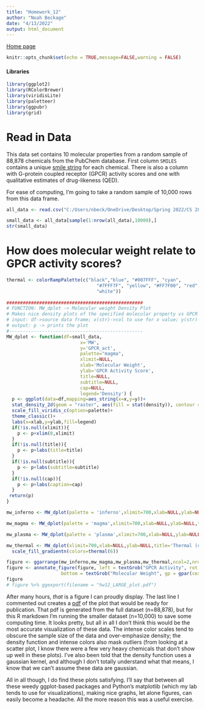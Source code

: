 ```yaml
---
title: "Homework_12"
author: "Noah Beckage"
date: "4/13/2022"
output: html_document
---
```


[Home page](index.html)

```r
knitr::opts_chunk$set(echo = TRUE,message=FALSE,warning = FALSE)
```

#### Libraries
```r
library(ggplot2)
library(RColorBrewer)
library(viridisLite)
library(paletteer)
library(ggpubr)
library(grid)
```


# Read in Data
This data set contains 10 molecular properties from a random sample of 88,878 chemicals from the PubChem database. First column `SMILES` contains a unique <a href="https://en.wikipedia.org/wiki/Simplified_molecular-input_line-entry_system" target="_blank">smile string</a> for each chemical. There is also a column with G-protein coupled receptor (GPCR) activity scores and one with qualitative estimates of drug-likeness (QED).

For ease of computing, I'm going to take a random sample of 10,000 rows from this data frame.

```r
all_data <- read.csv("C:/Users/nbeck/OneDrive/Desktop/Spring 2022/CS 287/Project/CS287-Project/data/PubChemData.csv")

small_data <- all_data[sample(1:nrow(all_data),10000),]
str(small_data)
```

# How does molecular weight relate to GPCR activity scores?
```r
thermal <- colorRampPalette(c("black","blue", "#007FFF", "cyan",
                                 "#7FFF7F", "yellow", "#FF7F00", "red", 
                                 "white"))
  
##################################################
# FUNCTION: MW_dplot -> Molecular weight Density Plot
# Makes nice density plots of the specified molecular property vs GPCR Activity
# input: df->source data frame; x(str)->col to use for x value; y(str)-> col to use for y values; palette(str)->name of palette to be used (must be in viridus palette); xlimit(int/double)->x limit for the graph; the rest of the input are strings specifying graph labels
# output: p -> prints the plot
#------------------------------------------------- 
MW_dplot <- function(df=small_data,
                           x='MW',
                           y='GPCR_act',
                           palette="magma",
                           xlimit=NULL,
                           xlab='Molecular Weight',
                           ylab='GPCR Activity Score',
                           title=NULL,
                           subtitle=NULL,
                           cap=NULL,
                           legend='Density') {
  p <- ggplot(data=df,mapping=aes_string(x=x,y=y))+
  stat_density_2d(geom = "raster", aes(fill = stat(density)), contour = FALSE)+
  scale_fill_viridis_c(option=palette)+
  theme_classic()+
  labs(x=xlab,y=ylab,fill=legend)
  if(!is.null(xlimit)){
    p <- p+xlim(0,xlimit)
  }
  if(!is.null(title)){
    p <- p+labs(title=title)
  }
  if(!is.null(subtitle)){
    p <- p+labs(subtitle=subtitle)
  }
  if(!is.null(cap)){
    p <- p+labs(caption=cap)
  }
 return(p)
}
```

```r
mw_inferno <- MW_dplot(palette = 'inferno',xlimit=700,xlab=NULL,ylab=NULL,title='Inferno')

mw_magma <- MW_dplot(palette = 'magma',xlimit=700,xlab=NULL,ylab=NULL,title='Magma')

mw_plasma <- MW_dplot(palette = 'plasma',xlimit=700,xlab=NULL,ylab=NULL,title='Plasma')

mw_thermal <- MW_dplot(xlimit=700,xlab=NULL,ylab=NULL,title='Thermal (custom)')+
  scale_fill_gradientn(colors=thermal(6))
```

```r
figure <- ggarrange(mw_inferno,mw_magma,mw_plasma,mw_thermal,ncol=2,nrow=2)
figure <- annotate_figure(figure, left = textGrob("GPCR Activity", rot = 90, vjust = 1, gp = gpar(cex = 1.5)),
                    bottom = textGrob("Molecular Weight", gp = gpar(cex = 1.5)))
figure
# figure %>% ggexport(filename = "hw12_LARGE_plot.pdf")
```
After many hours, *that* is a figure I can proudly display. The last line I commented out creates a <a href="hw12_LARGE_plot.pdf" target="_blank">pdf</a> of the plot that would be ready for publication. That pdf is generated from the full dataset (n=88,878), but for this R markdown I'm running the smaller dataset (n=10,000) to save some computing time. It looks pretty, but all in all I don't think this would be the most accurate visualization of these data. The intense color scales tend to obscure the sample size of the data and over-emphasize density; the density function and intense colors also mask outliers (from looking at a scatter plot, I know there were a few very heavy chemicals that don't show up well in these plots). I've also been told that the density function uses a gaussian kernel, and although I don't totally understand what that means, I know that we can't assume these data are gaussian. 

All in all though, I do find these plots satisfying. I'll say that between all these weedy ggplot-based packages and Python's matplotlib (which my lab tends to use for visualizations), making nice graphs, let alone figures, can easily become a headache. All the more reason this was a useful exercise.

